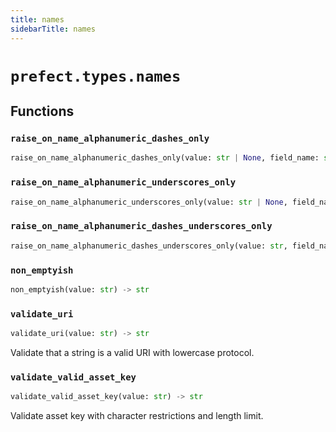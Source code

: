 ```yaml
---
title: names
sidebarTitle: names
---
```


# `prefect.types.names`

## Functions

### `raise_on_name_alphanumeric_dashes_only` <sup><a href="https://github.com/PrefectHQ/prefect/blob/main/src/prefect/types/names.py#L26" target="_blank"><Icon icon="github" style="width: 14px; height: 14px;" /></a></sup>

```python
raise_on_name_alphanumeric_dashes_only(value: str | None, field_name: str = 'value') -> str | None
```

### `raise_on_name_alphanumeric_underscores_only` <sup><a href="https://github.com/PrefectHQ/prefect/blob/main/src/prefect/types/names.py#L50" target="_blank"><Icon icon="github" style="width: 14px; height: 14px;" /></a></sup>

```python
raise_on_name_alphanumeric_underscores_only(value: str | None, field_name: str = 'value') -> str | None
```

### `raise_on_name_alphanumeric_dashes_underscores_only` <sup><a href="https://github.com/PrefectHQ/prefect/blob/main/src/prefect/types/names.py#L63" target="_blank"><Icon icon="github" style="width: 14px; height: 14px;" /></a></sup>

```python
raise_on_name_alphanumeric_dashes_underscores_only(value: str, field_name: str = 'value') -> str
```

### `non_emptyish` <sup><a href="https://github.com/PrefectHQ/prefect/blob/main/src/prefect/types/names.py#L83" target="_blank"><Icon icon="github" style="width: 14px; height: 14px;" /></a></sup>

```python
non_emptyish(value: str) -> str
```

### `validate_uri` <sup><a href="https://github.com/PrefectHQ/prefect/blob/main/src/prefect/types/names.py#L146" target="_blank"><Icon icon="github" style="width: 14px; height: 14px;" /></a></sup>

```python
validate_uri(value: str) -> str
```


Validate that a string is a valid URI with lowercase protocol.


### `validate_valid_asset_key` <sup><a href="https://github.com/PrefectHQ/prefect/blob/main/src/prefect/types/names.py#L192" target="_blank"><Icon icon="github" style="width: 14px; height: 14px;" /></a></sup>

```python
validate_valid_asset_key(value: str) -> str
```


Validate asset key with character restrictions and length limit.

